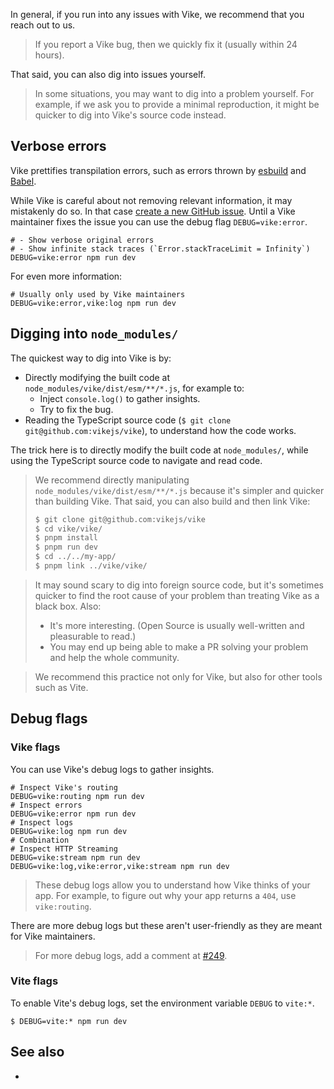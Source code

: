
In general, if you run into any issues with Vike, we recommend that you <Link href="/faq#how-can-i-reach-out-for-help">reach out to us</Link>.

> If you report a Vike bug, then we quickly fix it (usually within 24 hours).

That said, you can also dig into issues yourself.

> In some situations, you may want to dig into a problem yourself. For example, if we ask you to provide a minimal reproduction, it might be quicker to dig into Vike's source code instead.


## Verbose errors

Vike prettifies transpilation errors, such as errors thrown by [esbuild](https://esbuild.github.io/) and [Babel](https://babeljs.io/).

While Vike is careful about not removing relevant information, it may mistakenly do so. In that case [create a new GitHub issue](https://github.com/vikejs/vike/issues/new). Until a Vike maintainer fixes the issue you can use the debug flag `DEBUG=vike:error`.

```shell
# - Show verbose original errors
# - Show infinite stack traces (`Error.stackTraceLimit = Infinity`)
DEBUG=vike:error npm run dev
```

For even more information:

```shell
# Usually only used by Vike maintainers
DEBUG=vike:error,vike:log npm run dev
```


## Digging into `node_modules/`

The quickest way to dig into Vike is by:
 - Directly modifying the built code at `node_modules/vike/dist/esm/**/*.js`, for example to:
   - Inject `console.log()` to gather insights.
   - Try to fix the bug.
 - Reading the TypeScript source code (`$ git clone git@github.com:vikejs/vike`), to understand how the code works.

The trick here is to directly modify the built code at `node_modules/`, while using the TypeScript source code to navigate and read code.

> We recommend directly manipulating `node_modules/vike/dist/esm/**/*.js` because it's simpler and quicker than building Vike. That said, you can also build and then link Vike:
> ```bash
> $ git clone git@github.com:vikejs/vike
> $ cd vike/vike/
> $ pnpm install
> $ pnpm run dev
> $ cd ../../my-app/
> $ pnpm link ../vike/vike/
> ```

> It may sound scary to dig into foreign source code, but it's sometimes quicker to find the root cause of your problem than treating Vike as a black box. Also:
> - It's more interesting. (Open Source is usually well-written and pleasurable to read.)
> - You may end up being able to make a PR solving your problem and help the whole community.

> We recommend this practice not only for Vike, but also for other tools such as Vite.


## Debug flags

### Vike flags

You can use Vike's debug logs to gather insights.

```shell
# Inspect Vike's routing
DEBUG=vike:routing npm run dev
# Inspect errors
DEBUG=vike:error npm run dev
# Inspect logs
DEBUG=vike:log npm run dev
# Combination
# Inspect HTTP Streaming
DEBUG=vike:stream npm run dev
DEBUG=vike:log,vike:error,vike:stream npm run dev
```

> These debug logs allow you to understand how Vike thinks of your app. For example, to figure out why your app returns a `404`, use `vike:routing`.

There are more debug logs but these aren't user-friendly as they are meant for Vike maintainers.

> For more debug logs, add a comment at [#249](https://github.com/vikejs/vike/issues/249).

### Vite flags

To enable Vite's debug logs, set the environment variable `DEBUG` to `vite:*`.

```shell
$ DEBUG=vite:* npm run dev
```


## See also

- <Link href="/error-tracking" />
